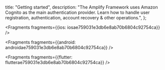   title: "Getting started",
  description: "The Amplify Framework uses Amazon Cognito as the main authentication provider. Learn how to handle user registration, authentication, account recovery & other operations.",
};



<inline-fragment platform="js" src="/fragments/js/getting-started.md"></inline-fragment>



<Fragments fragments={{ios: iosae759031e3db6e8ab70b6804c92754ca}} />



<Fragments fragments={{android: androidae759031e3db6e8ab70b6804c92754ca}} />



<Fragments fragments={{flutter: flutterae759031e3db6e8ab70b6804c92754ca}} />